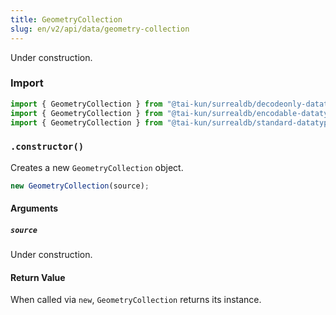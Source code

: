 ```yaml
---
title: GeometryCollection
slug: en/v2/api/data/geometry-collection
---
```



Under construction.

### Import

```ts
import { GeometryCollection } from "@tai-kun/surrealdb/decodeonly-datatypes";
import { GeometryCollection } from "@tai-kun/surrealdb/encodable-datatypes";
import { GeometryCollection } from "@tai-kun/surrealdb/standard-datatypes";
```

### `.constructor()`

Creates a new `GeometryCollection` object.

```ts
new GeometryCollection(source);
```

#### Arguments

##### `source`

Under construction.

#### Return Value

When called via `new`, `GeometryCollection` returns its instance.
